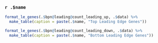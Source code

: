 ### `r .$name`

```r
format_le_genes(.$bpn@leading@count_leading_up, .$data) %>%
  make_table(caption = paste(.$name, "Top Leading Edge Genes"))

format_le_genes(.$bpn@leading@count_leading_down, .$data) %>%
  make_table(caption = paste(.$name, "Bottom Leading Edge Genes"))
```
